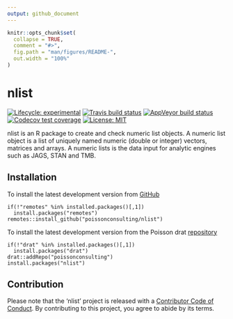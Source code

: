 ```yaml
---
output: github_document
---
```


<!-- README.md is generated from README.Rmd. Please edit that file -->

```r
knitr::opts_chunk$set(
  collapse = TRUE,
  comment = "#>",
  fig.path = "man/figures/README-",
  out.width = "100%"
)
```
# nlist

<!-- badges: start -->
[![Lifecycle: experimental](https://img.shields.io/badge/lifecycle-experimental-orange.svg)](https://www.tidyverse.com/lifecycle/#experimental)
[![Travis build status](https://travis-ci.com/poissonconsulting/nlist.svg?branch=master)](https://travis-ci.com/poissonconsulting/nlist)
[![AppVeyor build status](https://ci.appveyor.com/api/projects/status/github/poissonconsulting/nlist?branch=master&svg=true)](https://ci.appveyor.com/project/poissonconsulting/nlist)
[![Codecov test coverage](https://codecov.io/gh/poissonconsulting/nlist/branch/master/graph/badge.svg)](https://codecov.io/gh/poissonconsulting/nlist?branch=master)
[![License: MIT](https://img.shields.io/badge/License-MIT-green.svg)](https://opensource.org/licenses/MIT)
<!-- badges: end -->

nlist is an R package to create and check numeric list objects.
A numeric list object is a list of uniquely named numeric (double or integer) vectors, matrices and arrays.
A numeric lists is the data input for analytic engines such as JAGS, STAN and TMB.

## Installation

To install the latest development version from [GitHub](https://github.com/poissonconsulting/nlist)
```
if(!"remotes" %in% installed.packages()[,1]) 
  install.packages("remotes")
remotes::install_github("poissonconsulting/nlist")
```

To install the latest development version from the Poisson drat [repository](https://github.com/poissonconsulting/drat)

```
if(!"drat" %in% installed.packages()[,1]) 
  install.packages("drat")
drat::addRepo("poissonconsulting")
install.packages("nlist")
```

## Contribution

Please note that the 'nlist' project is released with a
[Contributor Code of Conduct](CODE_OF_CONDUCT.md).
By contributing to this project, you agree to abide by its terms.
